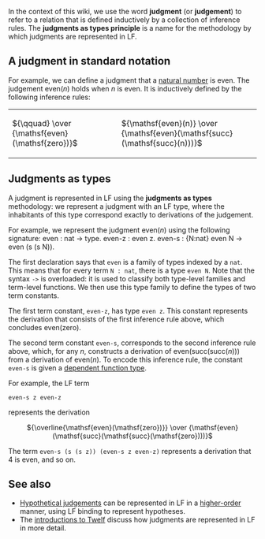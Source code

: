 In the context of this wiki, we use the word '''judgment''' (or '''judgement''') to refer to a relation that is defined inductively by a collection of inference rules.  The '''judgments as types principle''' is a name for the methodology by which judgments are represented in LF.

== A judgment in standard notation ==

For example, we can define a judgment that a [[natural number]] is even. The judgement <math>\mathsf{even}(n)</math> holds when <math>\texttt{}n</math> is even.  It is inductively defined by the following inference rules:

<table style="margin-left:auto;margin-right:auto" cellpadding="24">
<tr><td>
<math>{\qquad} \over {\mathsf{even}(\mathsf{zero})}
</math>
</td><td>
<math>
{\mathsf{even}(n)} \over {\mathsf{even}(\mathsf{succ}(\mathsf{succ}(n)))}
</math>
</td></tr>
</table>

== Judgments as types ==

A judgment is represented in LF using the '''judgments as types''' methodology: we represent a judgment with an LF type, where the inhabitants of this type correspond exactly to derivations of the judgement.

For example, we represent the judgment <math>\mathsf{even}(n)</math> using the following signature:
<twelf hidden="true">
nat : type.
z   : nat.
s   : nat -> nat.
</twelf>
<twelf>
even    : nat -> type.
even-z  : even z.
even-s  : {N:nat} even N -> even (s (s N)).
</twelf>

The first declaration says that <tt>even</tt> is a family of types indexed by a <tt>nat</tt>.  This means that for every term <tt>N : nat</tt>, there is a type <tt>even N</tt>.  Note that the syntax <tt>-></tt> is overloaded: it is used to classify both type-level families and term-level functions.  We then use this type family to define the types of two term constants.

The first term constant, <tt>even-z</tt>, has type <tt>even z</tt>.  This constant represents the derivation that consists of the first inference rule above, which concludes <math>\mathsf{even}(\mathsf{zero})</math>.  

The second term constant <tt>even-s</tt>, corresponds to the second inference rule above, which, for any <math>\texttt{}n</math>, constructs a derivation of <math>\mathsf{even}(\mathsf{succ}(\mathsf{succ}(n)))</math> from a derivation of <math>\mathsf{even}(n)</math>.  To encode this inference rule, the constant <tt>even-s</tt> is given a [[dependent type|dependent function type]].  

For example, the LF term
<!-- syntax highlighting looks weird when it's not actually Twelf code -->
<pre>even-s z even-z
</pre>

represents the derivation

<center>
<math>
{\overline{\mathsf{even}(\mathsf{zero})}}
\over 
{\mathsf{even}(\mathsf{succ}(\mathsf{succ}(\mathsf{zero})))}
</math>
</center>

The term <tt>even-s (s (s z)) (even-s z even-z)</tt> represents a derivation that 4 is even, and so on.

== See also ==

* [[Hypothetical judgement]]s can be represented in LF in a [[higher-order judgement|higher-order]] manner, using LF binding to represent hypotheses.  
* The [[introductions to Twelf]] discuss how judgments are represented in LF in more detail.

{{stub}}